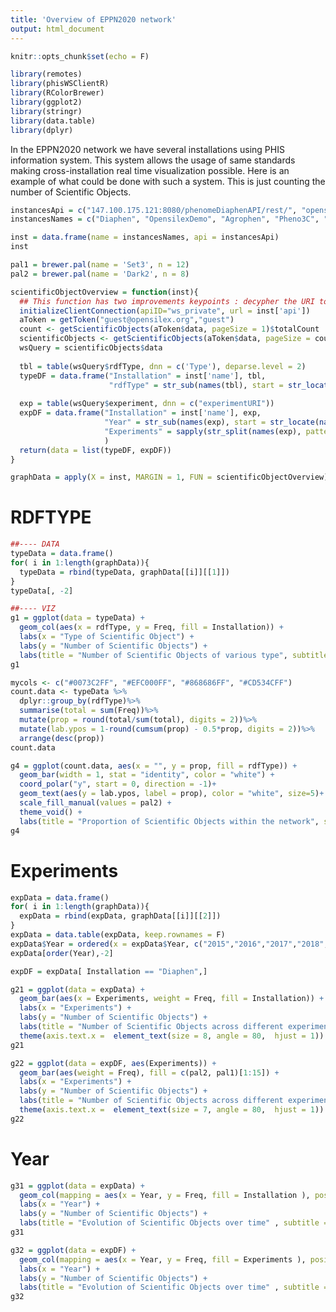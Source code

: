 ```yaml
---
title: 'Overview of EPPN2020 network'
output: html_document
---
```

```r
knitr::opts_chunk$set(echo = F)
```

```r
library(remotes)
library(phisWSClientR)
library(RColorBrewer)
library(ggplot2)
library(stringr)
library(data.table)
library(dplyr)
```

In the EPPN2020 network we have several installations using PHIS information system. This system allows the usage of same standards making cross-installation real time visualization possible. Here is an example of what could be done with such a system. 
This is just counting the number of Scientific Objects.

```r
instancesApi = c("147.100.175.121:8080/phenomeDiaphenAPI/rest/", "opensilex.org/openSilexAPI/rest/", "147.100.175.121:8080/phenomeAgrophenAPI/rest/", "147.100.175.121:8080/phenomePheno3cAPI/rest/", "147.100.175.121:8080/phenomePhenoviaAPI/rest/", "147.100.175.121:8080/phenomePhenofieldAPI/rest/", "138.102.159.36:8080/phenomeEphesiaAPI/rest/")
instancesNames = c("Diaphen", "OpensilexDemo", "Agrophen", "Pheno3C", "Phenovia", "PhenoField", "Ephesia")

inst = data.frame(name = instancesNames, api = instancesApi)
inst
```

```r
pal1 = brewer.pal(name = 'Set3', n = 12)
pal2 = brewer.pal(name = 'Dark2', n = 8)

scientificObjectOverview = function(inst){
  ## This function has two improvements keypoints : decypher the URI to extract the Experiment and the Year (if I could avoid the getExperiment web service)
  initializeClientConnection(apiID="ws_private", url = inst['api'])
  aToken = getToken("guest@opensilex.org","guest")
  count <- getScientificObjects(aToken$data, pageSize = 1)$totalCount
  scientificObjects <- getScientificObjects(aToken$data, pageSize = count)
  wsQuery = scientificObjects$data  
  
  tbl = table(wsQuery$rdfType, dnn = c('Type'), deparse.level = 2)
  typeDF = data.frame("Installation" = inst['name'], tbl,
                      "rdfType" = str_sub(names(tbl), start = str_locate(names(tbl), pattern = "#")[,1]+1, end = str_locate(names(tbl), pattern = "#")[,1]+16))
  
  exp = table(wsQuery$experiment, dnn = c("experimentURI"))
  expDF = data.frame("Installation" = inst['name'], exp,
                     "Year" = str_sub(names(exp), start = str_locate(names(exp), pattern = "20")[,1], end = str_locate(names(exp), pattern = "20")[,2]+2),
                     "Experiments" = sapply(str_split(names(exp), pattern = "/"), FUN = function(X){X[5]})
                     )
  return(data = list(typeDF, expDF))
}

graphData = apply(X = inst, MARGIN = 1, FUN = scientificObjectOverview)
```

# RDFTYPE

```r
##---- DATA
typeData = data.frame()
for( i in 1:length(graphData)){
  typeData = rbind(typeData, graphData[[i]][[1]])
}
typeData[, -2]
```

```r
##---- VIZ
g1 = ggplot(data = typeData) +
  geom_col(aes(x = rdfType, y = Freq, fill = Installation)) + 
  labs(x = "Type of Scientific Object") + 
  labs(y = "Number of Scientific Objects") + 
  labs(title = "Number of Scientific Objects of various type", subtitle = "Colored by installation")
g1
```

```r
mycols <- c("#0073C2FF", "#EFC000FF", "#868686FF", "#CD534CFF")
count.data <- typeData %>%
  dplyr::group_by(rdfType)%>%
  summarise(total = sum(Freq))%>%
  mutate(prop = round(total/sum(total), digits = 2))%>%
  mutate(lab.ypos = 1-round(cumsum(prop) - 0.5*prop, digits = 2))%>%
  arrange(desc(prop))
count.data
```

```r
g4 = ggplot(count.data, aes(x = "", y = prop, fill = rdfType)) +
  geom_bar(width = 1, stat = "identity", color = "white") +
  coord_polar("y", start = 0, direction = -1)+
  geom_text(aes(y = lab.ypos, label = prop), color = "white", size=5)+
  scale_fill_manual(values = pal2) +
  theme_void() +
  labs(title = "Proportion of Scientific Objects within the network", subtitle = "Across all years")
g4
```


# Experiments

```r
expData = data.frame()
for( i in 1:length(graphData)){
  expData = rbind(expData, graphData[[i]][[2]])
}
expData = data.table(expData, keep.rownames = F)
expData$Year = ordered(x = expData$Year, c("2015","2016","2017","2018","2019"))
expData[order(Year),-2]

expDF = expData[ Installation == "Diaphen",]
```

```r
g21 = ggplot(data = expData) +
  geom_bar(aes(x = Experiments, weight = Freq, fill = Installation)) +
  labs(x = "Experiments") + 
  labs(y = "Number of Scientific Objects") + 
  labs(title = "Number of Scientific Objects across different experiments", subtitle = "Colored by Installations") + 
  theme(axis.text.x =  element_text(size = 8, angle = 80,  hjust = 1))
g21
```

```r
g22 = ggplot(data = expDF, aes(Experiments)) +
  geom_bar(aes(weight = Freq), fill = c(pal2, pal1)[1:15]) +
  labs(x = "Experiments") + 
  labs(y = "Number of Scientific Objects") + 
  labs(title = "Number of Scientific Objects across different experiments", subtitle = "Installation : DIAPHEN")+ 
  theme(axis.text.x =  element_text(size = 7, angle = 80,  hjust = 1))
g22
```

# Year

```r
g31 = ggplot(data = expData) +
  geom_col(mapping = aes(x = Year, y = Freq, fill = Installation ), position = "stack") +
  labs(x = "Year") + 
  labs(y = "Number of Scientific Objects") + 
  labs(title = "Evolution of Scientific Objects over time" , subtitle = "Colored by different installations")
g31
```

```r
g32 = ggplot(data = expDF) +
  geom_col(mapping = aes(x = Year, y = Freq, fill = Experiments ), position = "stack") +
  labs(x = "Year") + 
  labs(y = "Number of Scientific Objects") + 
  labs(title = "Evolution of Scientific Objects over time" , subtitle = "Installation: DIAPHEN \nColored by different Experiments")
g32
```
